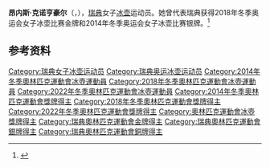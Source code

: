 {{NoteTA|G1=Sports}}
'''昂内斯·克诺亨豪尔'''（{{lang-sv|Agnes Knochenhauer}}，{{bd|1989年|5月5日||}}），[[瑞典|瑞典]]女子[[冰壶|冰壶]]运动员。她曾代表瑞典获得2018年冬季奥运会女子冰壶比赛金牌和2014年冬季奥运会女子冰壶比赛银牌。<ref>{{Cite web|title=Agnes KNOCHENHAUER|url=https://www.olympic.org/agnes-knochenhauer|accessdate=2021-04-11|work=International Olympic Committee|archive-date=2021-04-11|archive-url=https://web.archive.org/web/20210411114416/https://www.olympic.org/agnes-knochenhauer|dead-url=no}}</ref>

== 参考资料 ==
{{reflist}}

{{奥林匹克运动会冰壶比赛女子团体冠军}}

{{Authority control}}
{{DEFAULTSORT:Knochenhauer, Agnes}}
[[Category:瑞典女子冰壶运动员|Category:瑞典女子冰壶运动员]]
[[Category:瑞典奥运冰壶运动员|Category:瑞典奥运冰壶运动员]]
[[Category:2014年冬季奧林匹克運動會冰壺運動員|Category:2014年冬季奧林匹克運動會冰壺運動員]]
[[Category:2018年冬季奧林匹克運動會冰壺運動員|Category:2018年冬季奧林匹克運動會冰壺運動員]]
[[Category:2022年冬季奧林匹克運動會冰壺運動員|Category:2022年冬季奧林匹克運動會冰壺運動員]]
[[Category:2014年冬季奧林匹克運動會獎牌得主|Category:2014年冬季奧林匹克運動會獎牌得主]]
[[Category:2018年冬季奧林匹克運動會獎牌得主|Category:2018年冬季奧林匹克運動會獎牌得主]]
[[Category:2022年冬季奧林匹克運動會獎牌得主|Category:2022年冬季奧林匹克運動會獎牌得主]]
[[Category:奧林匹克運動會冰壺獎牌得主|Category:奧林匹克運動會冰壺獎牌得主]]
[[Category:瑞典奧林匹克運動會金牌得主|Category:瑞典奧林匹克運動會金牌得主]]
[[Category:瑞典奧林匹克運動會銀牌得主|Category:瑞典奧林匹克運動會銀牌得主]]
[[Category:瑞典奧林匹克運動會銅牌得主|Category:瑞典奧林匹克運動會銅牌得主]]